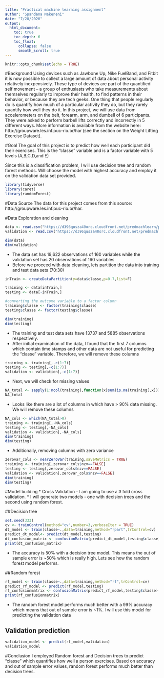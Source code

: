 ```yaml
---
title: "Practical machine learning assignment"
author: "Spandana Makeneni"
date: "7/20/2020"
output: 
  html_document:
    toc: true
    toc_depth: 6
    toc_float:
      collapse: false
      smooth_scroll: true 
---
```


```r
knitr::opts_chunk$set(echo = TRUE)
```
#Background
Using devices such as Jawbone Up, Nike FuelBand, and Fitbit it is now possible to collect a large amount of data about personal activity relatively inexpensively. These type of devices are part of the quantified self movement – a group of enthusiasts who take measurements about themselves regularly to improve their health, to find patterns in their behavior, or because they are tech geeks. One thing that people regularly do is quantify how much of a particular activity they do, but they rarely quantify how well they do it. In this project, we will use data from accelerometers on the belt, forearm, arm, and dumbell of 6 participants. They were asked to perform barbell lifts correctly and incorrectly in 5 different ways. More information is available from the website here: http://groupware.les.inf.puc-rio.br/har (see the section on the Weight Lifting Exercise Dataset).

#Goal
The goal of this project is to predict how well each participant did their exercises. This is the "classe" variable and is a factor variable with 5 levels (A,B,C,D,and E)

Since this is a classification problem, I will use decision tree and random forest methods. Will choose the model with highest accuracy and employ it on the validation data set provided. 

```r
library(tidyverse)
library(caret)
library(randomForest)

```

#Data Source
The data for this project comes from this source: http://groupware.les.inf.puc-rio.br/har. 

#Data Exploration and cleaning 

```r
data <- read.csv("https://d396qusza40orc.cloudfront.net/predmachlearn/pml-training.csv")
validation <- read.csv("https://d396qusza40orc.cloudfront.net/predmachlearn/pml-testing.csv")

dim(data)
dim(validation)

```

* The data set has 19,622 observations of 160 variables while the validation set has 20 observations of 160 variables 
* Before we proceed with data cleaning, lets partition the data into training and test data sets (70:30)
&nbsp;
```r

inTrain <- createDataPartition(y=data$classe,p=0.7,list=F)

training <- data[inTrain,]
testing <- data[-inTrain,]

#converting the outcome variable to a factor column
training$classe <- factor(training$classe)
testing$classe <- factor(testing$classe)

dim(training)
dim(testing)
```
* The training and test data sets have 13737 and 5885 observations respectively.
* After initial examination of the data, I found that the first 7 columns which contain time stamps and other data are not useful for predicting the "classe" variable. Therefore, we will remove these columns 
&nbsp;
```r
training <- training[,-c(1:7)]
testing <- testing[,-c(1:7)]
validation <- validation[,-c(1:7)]
```
* Next, we will check for missing values 
```r
NA_total <- sapply(1:ncol(training),function(x)sum(is.na(training[,x])))
NA_total
```
* Looks like there are a lot of columns in which have > 90% data missing. We will remove these columns
```r
NA_cols <- which(NA_total>0)
training <- training[,-NA_cols]
testing <- testing[,-NA_cols]
validation <- validation[,-NA_cols]
dim(training)
dim(testing)
```
* Additionally, removing columns with zero variance 
```r
zerovar_cols <- nearZeroVar(training,saveMetrics = TRUE)
training <- training[,zerovar_cols$nzv==FALSE]
testing <- testing[,zerovar_cols$nzv==FALSE]
validation <- validation[,zerovar_cols$nzv==FALSE]
dim(training)
dim(testing)
```
#Model building
* Cross Validation - I am going to use a 3 fold cross validation.
* I will generate two models - one with decision trees and the second using random forest.

##Decision tree
```r
set.seed(333)
cv <- trainControl(method="cv",number=3,verboseIter = TRUE)
dt_model <- train(classe~.,data=training,method="rpart",trControl=cv)
predict_dt_model<- predict(dt_model,testing)
dt_confusion_matrix <- confusionMatrix(predict_dt_model,testing$classe)
print(dt_confusion_matrix)
```
* The accuracy is 50% with a decision tree model. This means the out of sample error is ~50% which is really high. Lets see how the random forest model performs.

##Random forest
```r
rf_model <- train(classe~.,data=training,method="rf",trControl=cv)
predict_rf_model <- predict(rf_model,testing)
rf_confusionmatrix <- confusionMatrix(predict_rf_model,testing$classe)
print(rf_confusionmatrix)
```

* The random forest model performs much better with a 99% accuracy which means that out of sample error is ~1%. I will use this model for predicting the validation data 

## Validation prediction
```r
validation_model <- predict(rf_model,validation)
validation_model
```
#Conclusion
I employed Random forest and Decision trees to predict "classe" which quantifies how well a person exercises. Based on accuracy and out of sample error values, random forest performs much better than decision trees.